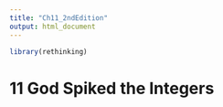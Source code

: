 ```yaml
---
title: "Ch11_2ndEdition"
output: html_document
---
```


```r
library(rethinking)
```

# 11 God Spiked the Integers



